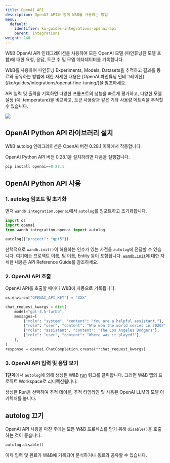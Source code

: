 ```yaml
---
title: OpenAI API
description: OpenAI API와 함께 W&B를 사용하는 방법
menu:
  default:
    identifier: ko-guides-integrations-openai-api
    parent: integrations
weight: 240
---
```


<Card title="Try in Colab" href="https://github.com/wandb/examples/blob/master/colabs/openai/OpenAI_API_Autologger_Quickstart.ipynb" icon="python"/>

W&B OpenAI API 인테그레이션을 사용하여 모든 OpenAI 모델 (파인튜닝된 모델 포함)에 대한 요청, 응답, 토큰 수 및 모델 메타데이터를 기록합니다.

<Note>
W&B를 사용하여 파인튜닝 Experiments, Models, Datasets을 추적하고 결과를 동료와 공유하는 방법에 대한 자세한 내용은 [OpenAI 파인튜닝 인테그레이션](/ko/guides/integrations/openai-fine-tuning/)을 참조하세요.
</Note>

API 입력 및 출력을 기록하면 다양한 프롬프트의 성능을 빠르게 평가하고, 다양한 모델 설정 (예: temperature)을 비교하고, 토큰 사용량과 같은 기타 사용량 메트릭을 추적할 수 있습니다.

<Frame>
    <img src="/images/integrations/open_ai_autolog.png"  />
</Frame>

## OpenAI Python API 라이브러리 설치

W&B autolog 인테그레이션은 OpenAI 버전 0.28.1 이하에서 작동합니다.

OpenAI Python API 버전 0.28.1을 설치하려면 다음을 실행합니다.
```python
pip install openai==0.28.1
```

## OpenAI Python API 사용

### 1. autolog 임포트 및 초기화
먼저 `wandb.integration.openai`에서 `autolog`를 임포트하고 초기화합니다.

```python
import os
import openai
from wandb.integration.openai import autolog

autolog({"project": "gpt5"})
```

선택적으로 `wandb.init()`이 허용하는 인수가 있는 사전을 `autolog`에 전달할 수 있습니다. 여기에는 프로젝트 이름, 팀 이름, Entity 등이 포함됩니다. [`wandb.init`](/ko/ref/python/init)에 대한 자세한 내용은 API Reference Guide를 참조하세요.

### 2. OpenAI API 호출
OpenAI API를 호출할 때마다 W&B에 자동으로 기록됩니다.

```python
os.environ["OPENAI_API_KEY"] = "XXX"

chat_request_kwargs = dict(
    model="gpt-3.5-turbo",
    messages=[
        {"role": "system", "content": "You are a helpful assistant."},
        {"role": "user", "content": "Who won the world series in 2020?"},
        {"role": "assistant", "content": "The Los Angeles Dodgers"},
        {"role": "user", "content": "Where was it played?"},
    ],
)
response = openai.ChatCompletion.create(**chat_request_kwargs)
```

### 3. OpenAI API 입력 및 응답 보기

**1단계**에서 `autolog`에 의해 생성된 W&B [run](/ko/guides/runs/) 링크를 클릭합니다. 그러면 W&B 앱의 프로젝트 Workspace로 리디렉션됩니다.

생성한 Run을 선택하여 추적 테이블, 추적 타임라인 및 사용된 OpenAI LLM의 모델 아키텍처를 봅니다.

## autolog 끄기
OpenAI API 사용을 마친 후에는 모든 W&B 프로세스를 닫기 위해 `disable()`을 호출하는 것이 좋습니다.

```python
autolog.disable()
```

이제 입력 및 완료가 W&B에 기록되어 분석하거나 동료와 공유할 수 있습니다.
